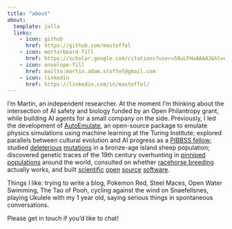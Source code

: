 ```yaml
---
title: "about"
about:
  template: jolla
  links:
    - icon: github
      href: https://github.com/mastoffel
    - icon: mortarboard-fill
      href: https://scholar.google.com/citations?user=58uLFHoAAAAJ&hl=en&oi=ao
    - icon: envelope-fill
      href: mailto:martin.adam.stoffel@gmail.com
    - icon: linkedin
      href: https://linkedin.com/in/mastoffel/
---
```


I'm Martin, an independent researcher. At the moment I'm thinking about the intersection of AI safety and biology funded by an Open Philantropy grant, while building AI agents for a small company on the side.  Previously, I led the development of [AutoEmulate](https://github.com/alan-turing-institute/autoemulate), an open-source package to emulate physics simulations using machine learning at the Turing Institute; explored parallels between cultural evolution and AI progress as a [PIBBSS fellow](https://pibbss.ai/); studied [deleterious](https://www.nature.com/articles/s41467-021-23222-9) [mutations](https://academic.oup.com/evlett/article/5/3/187/6697630) in a bronze-age island sheep population; discovered genetic traces of the 19th century overhunting in [pinniped populations](https://www.nature.com/articles/s41467-018-06695-z) around the world, consulted on whether [racehorse breeding](https://royalsocietypublishing.org/doi/full/10.1098/rspb.2022.0487) actually works, and built [scientific](https://besjournals.onlinelibrary.wiley.com/doi/full/10.1111/2041-210X.12797) [open](https://journals.plos.org/plosone/article?id=10.1371/journal.pone.0198311) [source](https://peerj.com/articles/11414/) [software](https://besjournals.onlinelibrary.wiley.com/doi/full/10.1111/2041-210X.12588).

Things I like: trying to write a blog, Pokemon Red, Steel Maces, Open Water Swimming, The Tao of Pooh, cycling against the wind on Snaefellsnes, playing Ukulele with my 1 year old, saying serious things in spontaneous conversations. 

Please get in touch if you'd like to chat!
